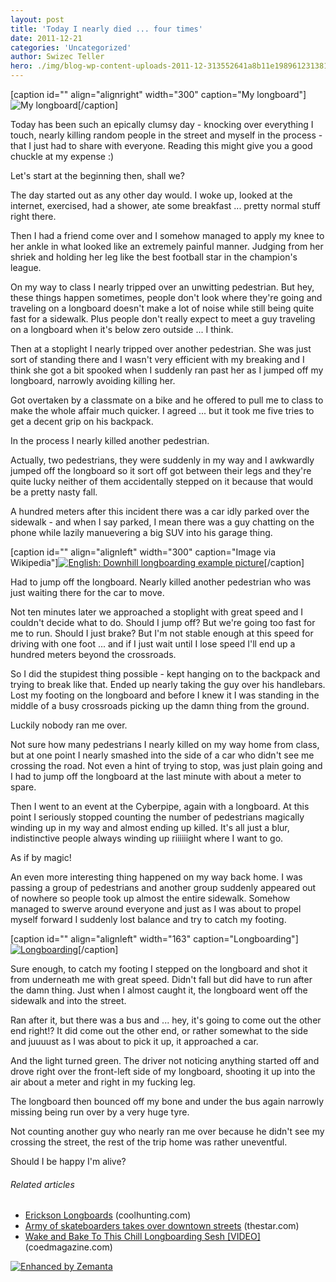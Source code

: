 ```yaml
---
layout: post
title: 'Today I nearly died ... four times'
date: 2011-12-21
categories: 'Uncategorized'
author: Swizec Teller
hero: ./img/blog-wp-content-uploads-2011-12-313552641a8b11e19896123138142014_73.jpg
---
```

\[caption id="" align="alignright" width="300" caption="My longboard"]![My longboard](./img/blog-wp-content-uploads-2011-12-313552641a8b11e19896123138142014_73.jpg "My longboard")\[/caption]



Today has been such an epically clumsy day - knocking over everything I touch, nearly killing random people in the street and myself in the process - that I just had to share with everyone. Reading this might give you a good chuckle at my expense :)



Let's start at the beginning then, shall we?



The day started out as any other day would. I woke up, looked at the internet, exercised, had a shower, ate some breakfast ... pretty normal stuff right there.



Then I had a friend come over and I somehow managed to apply my knee to her ankle in what looked like an extremely painful manner. Judging from her shriek and holding her leg like the best football star in the champion's league.



On my way to class I nearly tripped over an unwitting pedestrian. But hey, these things happen sometimes, people don't look where they're going and traveling on a longboard doesn't make a lot of noise while still being quite fast for a sidewalk. Plus people don't really expect to meet a guy traveling on a longboard when it's below zero outside ... I think.



Then at a stoplight I nearly tripped over another pedestrian. She was just sort of standing there and I wasn't very efficient with my breaking and I think she got a bit spooked when I suddenly ran past her as I jumped off my longboard, narrowly avoiding killing her.



Got overtaken by a classmate on a bike and he offered to pull me to class to make the whole affair much quicker. I agreed ... but it took me five tries to get a decent grip on his backpack.



In the process I nearly killed another pedestrian.



Actually, two pedestrians, they were suddenly in my way and I awkwardly jumped off the longboard so it sort off got between their legs and they're quite lucky neither of them accidentally stepped on it because that would be a pretty nasty fall.



A hundred meters after this incident there was a car idly parked over the sidewalk - and when I say parked, I mean there was a guy chatting on the phone while lazily manuevering a big SUV into his garage thing.



\[caption id="" align="alignleft" width="300" caption="Image via Wikipedia"][![English: Downhill longboarding example picture](./img/blog-wp-content-uploads-2011-12-300px-Longboarding4.jpg "English: Downhill longboarding example picture")](http://commons.wikipedia.org/wiki/File:Longboarding.jpg)\[/caption]



Had to jump off the longboard. Nearly killed another pedestrian who was just waiting there for the car to move.



Not ten minutes later we approached a stoplight with great speed and I couldn't decide what to do. Should I jump off? But we're going too fast for me to run. Should I just brake? But I'm not stable enough at this speed for driving with one foot ... and if I just wait until I lose speed I'll end up a hundred meters beyond the crossroads.



So I did the stupidest thing possible - kept hanging on to the backpack and trying to break like that. Ended up nearly taking the guy over his handlebars. Lost my footing on the longboard and before I knew it I was standing in the middle of a busy crossroads picking up the damn thing from the ground.



Luckily nobody ran me over.



Not sure how many pedestrians I nearly killed on my way home from class, but at one point I nearly smashed into the side of a car who didn't see me crossing the road. Not even a hint of trying to stop, was just plain going and I had to jump off the longboard at the last minute with about a meter to spare.



Then I went to an event at the Cyberpipe, again with a longboard. At this point I seriously stopped counting the number of pedestrians magically winding up in my way and almost ending up killed. It's all just a blur, indistinctive people always winding up riiiiiight where I want to go.



As if by magic!



An even more interesting thing happened on my way back home. I was passing a group of pedestrians and another group suddenly appeared out of nowhere so people took up almost the entire sidewalk. Somehow managed to swerve around everyone and just as I was about to propel myself forward I suddenly lost balance and try to catch my footing.



\[caption id="" align="alignleft" width="163" caption="Longboarding"][![Longboarding](./img/blog-wp-content-uploads-2011-12-5044996221_e7c0225126_m1.jpg "Longboarding")](http://www.flickr.com/photos/40230716@N03/5044996221)\[/caption]



Sure enough, to catch my footing I stepped on the longboard and shot it from underneath me with great speed. Didn't fall but did have to run after the damn thing. Just when I almost caught it, the longboard went off the sidewalk and into the street.



Ran after it, but there was a bus and ... hey, it's going to come out the other end right!? It did come out the other end, or rather somewhat to the side and juuuust as I was about to pick it up, it approached a car.



And the light turned green. The driver not noticing anything started off and drove right over the front-left side of my longboard, shooting it up into the air about a meter and right in my fucking leg.



The longboard then bounced off my bone and under the bus again narrowly missing being run over by a very huge tyre.



Not counting another guy who nearly ran me over because he didn't see my crossing the street, the rest of the trip home was rather uneventful.



Should I be happy I'm alive?

###### Related articles

- [Erickson Longboards](http://www.coolhunting.com/design/erickson-longbo.php) (coolhunting.com)
- [Army of skateboarders takes over downtown streets](http://www.thestar.com/news/article/1052107--army-of-skateboarders-takes-over-downtown-streets) (thestar.com)
- [Wake and Bake To This Chill Longboarding Sesh \[VIDEO\]](http://coedmagazine.com/2011/12/10/chill-original-longboarding-country-roads-session-video/) (coedmagazine.com)

[![Enhanced by Zemanta](http://img.zemanta.com/zemified_e.png?x-id=90c754a9-3b5e-49e1-9d1e-d0e48e96fcbb)](http://www.zemanta.com/ "Enhanced by Zemanta")